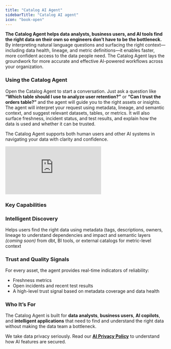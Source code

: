 ```yaml
---
title: "Catalog AI Agent"
sidebarTitle: "Catalog AI agent"
icon: "book-open"
---
```


**The Catalog Agent helps data analysts, business users, and AI tools find the right data on their own so engineers don’t have to be the bottleneck.** By interpreting natural language questions and surfacing the right context—including data health, lineage, and metric definitions—it enables faster, more confident access to the data people need. The Catalog Agent lays the groundwork for more accurate and effective AI-powered workflows across your organization.

### Using the Catalog Agent

Open the Catalog Agent to start a conversation. Just ask a question like **“Which table should I use to analyze user retention?”** or **“Can I trust the orders table?”** and the agent will guide you to the right assets or insights.
The agent will interpret your request using metadata, lineage, and semantic context, and suggest relevant datasets, tables, or metrics. It will also surface freshness, incident status, and test results, and explain how the data is used and whether it can be trusted.

The Catalog Agent supports both human users and other AI systems in navigating your data with clarity and confidence.


<Frame>
  <div style={{ paddingBottom: "64.98194945848375%" }}>
    <iframe
      src="https://www.loom.com/embed/6e64e499d5a9451b8b5cca41994395d6?sid=a921bd75-ad4d-4c90-8e4f-4f7a620b4e37"
      frameborder="0"
      webkitAllowFullScreen
      mozAllowFullScreen
      allowfullscreen
      style={{
        position: "absolute",
        top: 0,
        left: 0,
        width: "100%",
        height: "100%",
      }}
    ></iframe>
  </div>
</Frame>

### Key Capabilities

### Intelligent Discovery

Helps users find the right data using metadata (tags, descriptions, owners, lineage to understand dependencies and impact and semantic layers *(coming soon)* from dbt, BI tools, or external catalogs for metric-level context

### Trust and Quality Signals

For every asset, the agent provides real-time indicators of reliability:

- Freshness metrics
- Open incidents and recent test results
- A high-level trust signal based on metadata coverage and data health

### Who It’s For

The Catalog Agent is built for **data analysts**, **business users**, **AI copilots**, and **intelligent applications** that need to find and understand the right data without making the data team a bottleneck.

<Check>We take data privacy seriously. Read our [**AI Privacy Policy**](/cloud/general/ai-privacy-policy) to understand how AI features are secured.</Check>

